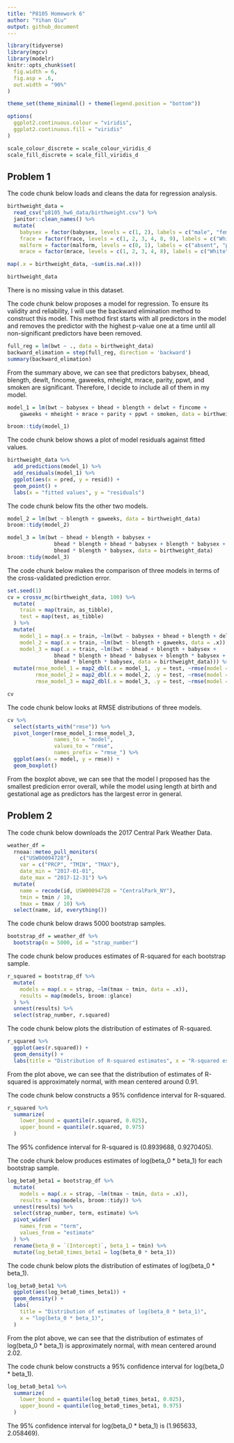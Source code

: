 ```yaml
---
title: "P8105 Homework 6"
author: "Yihan Qiu"
output: github_document
---
```


```r
library(tidyverse)
library(mgcv)
library(modelr)
knitr::opts_chunk$set(
  fig.width = 6,
  fig.asp = .6,
  out.width = "90%"
)

theme_set(theme_minimal() + theme(legend.position = "bottom"))

options(
  ggplot2.continuous.colour = "viridis",
  ggplot2.continuous.fill = "viridis"
)

scale_colour_discrete = scale_colour_viridis_d
scale_fill_discrete = scale_fill_viridis_d
```

## Problem 1

The code chunk below loads and cleans the data for regression analysis.

```r
birthweight_data =
  read_csv("p8105_hw6_data/birthweight.csv") %>%
  janitor::clean_names() %>%
  mutate(
    babysex = factor(babysex, levels = c(1, 2), labels = c("male", "female")),
    frace = factor(frace, levels = c(1, 2, 3, 4, 8, 9), labels = c("White", "Black", "Asian", "Puerto Rican", "Other", "Unknown")),
    malform = factor(malform, levels = c(0, 1), labels = c("absent", "present")),
    mrace = factor(mrace, levels = c(1, 2, 3, 4, 8), labels = c("White", "Black", "Asian", "Puerto Rican", "Other")))

map(.x = birthweight_data, ~sum(is.na(.x)))

birthweight_data
```

There is no missing value in this dataset.


The code chunk below proposes a model for regression. To ensure its validity and reliability, I will use the backward elimination method to construct this model. This method first starts with all predictors in the model and removes the predictor with the highest p-value one at a time until all non-significant predictors have been removed.

```r
full_reg = lm(bwt ~ ., data = birthweight_data)
backward_elimation = step(full_reg, direction = 'backward')
summary(backward_elimation)
```

From the summary above, we can see that predictors babysex, bhead, blength, dewlt, fincome, gaweeks, mheight, mrace, parity, ppwt, and smoken are significant. Therefore, I decide to include all of them in my model.

```r
model_1 = lm(bwt ~ babysex + bhead + blength + delwt + fincome + 
    gaweeks + mheight + mrace + parity + ppwt + smoken, data = birthweight_data)

broom::tidy(model_1)
```

The code chunk below shows a plot of model residuals against fitted values.

```r
birthweight_data %>%
  add_predictions(model_1) %>%
  add_residuals(model_1) %>%
  ggplot(aes(x = pred, y = resid)) +
  geom_point() +
  labs(x = "fitted values", y = "residuals")
```

The code chunk below fits the other two models.

```r
model_2 = lm(bwt ~ blength + gaweeks, data = birthweight_data)
broom::tidy(model_2)

model_3 = lm(bwt ~ bhead + blength + babysex +
               bhead * blength + bhead * babysex + blength * babysex +
               bhead * blength * babysex, data = birthweight_data)
broom::tidy(model_3)
```

The code chunk below makes the comparison of three models in terms of the cross-validated prediction error.

```r
set.seed(1)
cv = crossv_mc(birthweight_data, 100) %>%
  mutate(
    train = map(train, as_tibble),
    test = map(test, as_tibble)
  ) %>%
  mutate(
    model_1 = map(.x = train, ~lm(bwt ~ babysex + bhead + blength + delwt + fincome + gaweeks + malform + wtgain, data = .x)),
    model_2 = map(.x = train, ~lm(bwt ~ blength + gaweeks, data = .x)),
    model_3 = map(.x = train, ~lm(bwt ~ bhead + blength + babysex +
               bhead * blength + bhead * babysex + blength * babysex +
               bhead * blength * babysex, data = birthweight_data))) %>%
  mutate(rmse_model_1 = map2_dbl(.x = model_1, .y = test, ~rmse(model = .x, data = .y)),
         rmse_model_2 = map2_dbl(.x = model_2, .y = test, ~rmse(model = .x, data = .y)),
         rmse_model_3 = map2_dbl(.x = model_3, .y = test, ~rmse(model = .x, data = .y)))

cv
```

The code chunk below looks at RMSE distributions of three models.

```r
cv %>%
  select(starts_with("rmse")) %>%
  pivot_longer(rmse_model_1:rmse_model_3,
               names_to = "model",
               values_to = "rmse",
               names_prefix = "rmse_") %>%
  ggplot(aes(x = model, y = rmse)) + 
  geom_boxplot()
```

From the boxplot above, we can see that the model I proposed has the smallest predicion error overall, while the model using length at birth and gestational age as predictors has the largest error in general.


## Problem 2

The code chunk below downloads the 2017 Central Park Weather Data.

```r
weather_df = 
  rnoaa::meteo_pull_monitors(
    c("USW00094728"),
    var = c("PRCP", "TMIN", "TMAX"), 
    date_min = "2017-01-01",
    date_max = "2017-12-31") %>%
  mutate(
    name = recode(id, USW00094728 = "CentralPark_NY"),
    tmin = tmin / 10,
    tmax = tmax / 10) %>%
  select(name, id, everything())
```

The code chunk below draws 5000 bootstrap samples.

```r
bootstrap_df = weather_df %>%
  bootstrap(n = 5000, id = "strap_number")
```

The code chunk below produces estimates of R-squared for each bootstrap sample.

```r
r_squared = bootstrap_df %>%
  mutate(
    models = map(.x = strap, ~lm(tmax ~ tmin, data = .x)),
    results = map(models, broom::glance)
  ) %>%
  unnest(results) %>%
  select(strap_number, r.squared)
```

The code chunk below plots the distribution of estimates of R-squared.

```r
r_squared %>%
  ggplot(aes(r.squared)) +
  geom_density() +
  labs(title = "Distribution of R-squared estimates", x = "R-squared estimates")
```

From the plot above, we can see that the distribution of estimates of R-squared is approximately normal, with mean centered around 0.91.



The code chunk below constructs a 95% confidence interval for R-squared.

```r
r_squared %>%
  summarize(
    lower_bound = quantile(r.squared, 0.025),
    upper_bound = quantile(r.squared, 0.975)
  )
```

The 95% confidence interval for R-squared is (0.8939688, 0.9270405).


The code chunk below produces estimates of log(beta_0 * beta_1) for each bootstrap sample.

```r
log_beta0_beta1 = bootstrap_df %>%
  mutate(
    models = map(.x = strap, ~lm(tmax ~ tmin, data = .x)),
    results = map(models, broom::tidy)) %>%
  unnest(results) %>%
  select(strap_number, term, estimate) %>%
  pivot_wider(
    names_from = "term",
    values_from = "estimate"
  ) %>%
  rename(beta_0 = `(Intercept)`, beta_1 = tmin) %>%
  mutate(log_beta0_times_beta1 = log(beta_0 * beta_1))
```

The code chunk below plots the distribution of estimates of log(beta_0 * beta_1).

```r
log_beta0_beta1 %>%
  ggplot(aes(log_beta0_times_beta1)) +
  geom_density() +
  labs(
    title = "Distribution of estimates of log(beta_0 * beta_1)",
    x = "log(beta_0 * beta_1)",
  )
```

From the plot above, we can see that the distribution of estimates of  log(beta_0 * beta_1) is approximately normal, with mean centered around 2.02.


The code chunk below constructs a 95% confidence interval for log(beta_0 * beta_1).

```r
log_beta0_beta1 %>%
  summarize(
    lower_bound = quantile(log_beta0_times_beta1, 0.025),
    upper_bound = quantile(log_beta0_times_beta1, 0.975)
  )
```

The 95% confidence interval for log(beta_0 * beta_1) is (1.965633, 2.058469).

